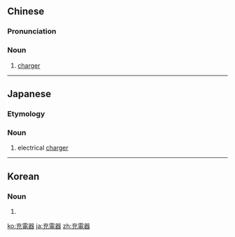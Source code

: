 {{also|充电器}}
==Chinese==
{{zh-forms|s=充电器|type=21}}

===Pronunciation===
{{zh-pron
|m=chōngdiànqì
|c=cung1 din6 hei3
|cat=n
}}

===Noun===
{{zh-noun}}

# [[charger]] {{gloss|for batteries or devices}}

----

==Japanese==
{{ja-kanjitab|じゅう|でん|き|yomi=on}}

===Etymology===
{{suffix|充電|器|lang=ja|t1=charging|t2=device|sort=しゅうでんき'}}

===Noun===
{{ja-noun|じゅうでんき}}

# electrical [[charger]]

----

==Korean==
{{ko-hanjatab}}

===Noun===
{{ko-noun|hj|hangeul=충전기}}

# {{hanja form of|충전기|electrical [[charger]]}}

[[ko:充電器]]
[[ja:充電器]]
[[zh:充電器]]